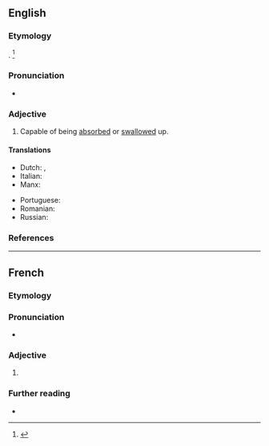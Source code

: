 ==English==

===Etymology===
{{suffix|absorb|able|lang=en}}. {{defdate|First attested in the late 18th century.}}<ref name=SOED>{{R:SOED5|page=9}}</ref>

===Pronunciation===
* {{a|US}} {{IPA|/əbˈsɔɹb.ə.bl̩/|/əbˈzɔɹb.ə.bl̩/|lang=en}}

===Adjective===
{{en-adj}}

# Capable of being [[absorbed]] or [[swallow]]ed up.

====Translations====
{{trans-top|capable of being absorbed}}
* Dutch: {{t+|nl|absorbeerbaar}}, {{t|nl|aanleerbaar}}
* Italian: {{t|it|assorbibile}}
* Manx: {{t|gv|yn-sooit}}
{{trans-mid}}
* Portuguese: {{t|pt|absorvível}}
* Romanian: {{t|ro|absorbibil|m|n}}
* Russian: {{t+|ru|абсорби́руемый}}
{{trans-bottom}}

===References===
<references/>

----

==French==

===Etymology===
{{suffix|absorber|able|lang=fr}}

===Pronunciation===
* {{fr-IPA}}

===Adjective===
{{fr-adj}}

# {{l|en|absorbable}}

===Further reading===
* {{R:TLFi}}